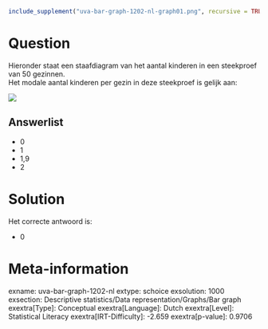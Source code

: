 ```r
include_supplement("uva-bar-graph-1202-nl-graph01.png", recursive = TRUE)
```

Question
========

Hieronder staat een staafdiagram van het aantal kinderen in een
steekproef van 50 gezinnen.\
Het modale aantal kinderen per gezin in deze steekproef is gelijk aan:

![](uva-bar-graph-1202-nl-graph01.png)

Answerlist
----------

* 0
* 1
* 1,9
* 2

Solution
========

Het correcte antwoord is: 

* 0

Meta-information
================
exname: uva-bar-graph-1202-nl
extype: schoice
exsolution: 1000
exsection: Descriptive statistics/Data representation/Graphs/Bar graph
exextra[Type]: Conceptual
exextra[Language]: Dutch
exextra[Level]: Statistical Literacy
exextra[IRT-Difficulty]: -2.659
exextra[p-value]: 0.9706

